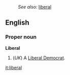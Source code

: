 :''See also:'' [[liberal]]
==English==
===Proper noun===
'''Liberal'''
#(''UK'') A [[Liberal Democrat]].

[[it:liberal]]